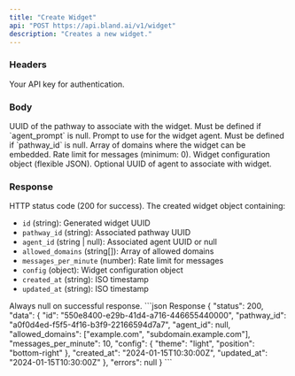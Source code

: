 ```yaml
---
title: "Create Widget"
api: "POST https://api.bland.ai/v1/widget"
description: "Creates a new widget."
---
```


### Headers

<ParamField header="authorization" type="string" required>
  Your API key for authentication.
</ParamField>

### Body

<ParamField body="pathway_id" type="string">
  UUID of the pathway to associate with the widget. Must be defined if `agent_prompt` is null.
</ParamField>

<ParamField body="agent_prompt" type="string">
  Prompt to use for the widget agent. Must be defined if `pathway_id` is null.
</ParamField>

<ParamField body="allowed_domains" type="string[]" required>
  Array of domains where the widget can be embedded.
</ParamField>

<ParamField body="messages_per_minute" type="number" required>
  Rate limit for messages (minimum: 0).
</ParamField>

<ParamField body="config" type="any" required>
  Widget configuration object (flexible JSON).
</ParamField>

<ParamField body="agent_id" type="string">
  Optional UUID of agent to associate with widget.
</ParamField>

### Response

<ResponseField name="status" type="number">
  HTTP status code (200 for success).
</ResponseField>

<ResponseField name="data" type="object">
  The created widget object containing:
  
  - `id` (string): Generated widget UUID
  - `pathway_id` (string): Associated pathway UUID
  - `agent_id` (string | null): Associated agent UUID or null
  - `allowed_domains` (string[]): Array of allowed domains
  - `messages_per_minute` (number): Rate limit for messages
  - `config` (object): Widget configuration object
  - `created_at` (string): ISO timestamp
  - `updated_at` (string): ISO timestamp
</ResponseField>

<ResponseField name="errors" type="null">
  Always null on successful response.
</ResponseField>

<ResponseExample>
```json Response
{
  "status": 200,
  "data": {
    "id": "550e8400-e29b-41d4-a716-446655440000",
    "pathway_id": "a0f0d4ed-f5f5-4f16-b3f9-22166594d7a7",
    "agent_id": null,
    "allowed_domains": ["example.com", "subdomain.example.com"],
    "messages_per_minute": 10,
    "config": {
      "theme": "light",
      "position": "bottom-right"
    },
    "created_at": "2024-01-15T10:30:00Z",
    "updated_at": "2024-01-15T10:30:00Z"
  },
  "errors": null
}
```
</ResponseExample>
